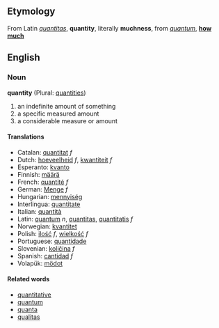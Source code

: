 ==Etymology==
From Latin ''[[quantitas]]'', '''quantity''', literally '''muchness''', from ''[[quantum]]'', '''[[how much]]'''

==English==
=== Noun ===
'''quantity''' (Plural: [[quantities]])

# an indefinite amount of something
# a specific measured amount
# a considerable measure or amount

==== Translations ====
*Catalan: [[quantitat]] ''f''
*Dutch: [[hoeveelheid]] ''f'', [[kwantiteit]] ''f''
*Esperanto: [[kvanto]]
*Finnish: [[määrä]]
*French: [[quantité]] ''f''
*German: [[Menge]] ''f''
*Hungarian: [[mennyiség]]
*Interlingua: [[quantitate]]
*Italian: [[quantità]]
*Latin: [[quantum]] ''n'', [[quantitas]], [[quantitatis]] ''f''
*Norwegian: [[kvantitet]]
*Polish: [[ilość]] ''f'', [[wielkość]] ''f''
*Portuguese: [[quantidade]]
*Slovenian: [[količina]] ''f''
*Spanish: [[cantidad]] ''f''
*Volapük: [[mödot]]

==== Related words ====
*[[quantitative]]
*[[quantum]]
*[[quanta]]
*[[qualitas]]